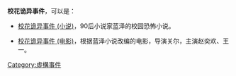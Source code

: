 '''校花诡异事件'''，可以是：

* [[校花诡异事件_(小说)|校花诡异事件 (小说)]]，90后小说家蓝泽的校园恐怖小说。

* [[校花诡异事件_(电影)|校花诡异事件 (电影)]]，根据蓝泽小说改编的电影，导演关尔，主演赵奕欢、王一。

{{disambig|Cat=六字作品消歧义}}

[[Category:虛構事件|Category:虛構事件]]